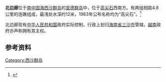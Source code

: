 {{Infobox Islands
| plural = yes
| name             =北边廊
| image name       = 
| image caption    = 
| image size       = 
| locator map      = {{Location map|South China Sea|lat=16.5333333|long=112.55|central|300px}}
| map_custom       = yes
| native name      = 
| native name link = 
| other_names         = 
| location         = [[南中国海|南中国海]]
| coordinates      = {{Coord|16|32|N|112|33|E|display=inline,title}}
| archipelago      = [[西沙群岛|西沙群岛]]
| total islands    = 
| major islands    = 
| area             =
| length           =
| width            =
| coastline        =
| highest mount    = 
| elevation        =
| country                          = China
| country admin divisions title   =省
| country admin divisions         = [[海南省|海南省]]
| population       = 
| population as of = 
| density          = 
| ethnic groups    = 
| additional info  =
}} 
'''北边廊'''位于[[南中国海|南中国海]][[西沙群岛|西沙群岛]]的[[宣德群岛|宣德群岛]]中，位于[[高尖石|高尖石]]西南方。有两组相距4.8公里的连礁组成，最浅处水深约12米，1983年公布名称均为“高尖石”。<ref>{{cite book zh |author=广东省地名委员会 |title=《南海诸岛地名资料汇编》 |format=M |edition=1 |location=广州 |publisher=广东省地图出版社 |date=1987 |pages=185|id= ISBN 80522-023-9}}</ref>

北边廊现有[[中华人民共和国|中华人民共和国]]政府实际控制，行政上划归[[海南省|海南省]][[三沙市|三沙市]]管辖。[[越南|越南]]政府亦声称拥有其主权。

==参考资料==
{{reflist}}

{{有争议的地区小作品}}
{{South China Sea Islands}}

[[Category:西沙群岛|Category:西沙群岛]]